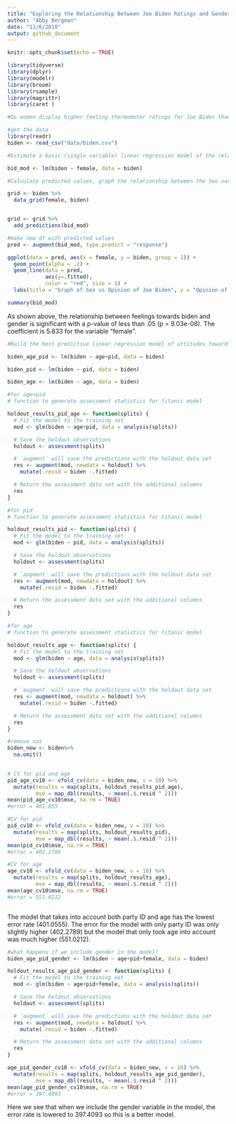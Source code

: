 ```yaml
---
title: "Exploring the Relationship Between Joe Biden Ratings and Gender"
author: "Abby Bergman"
date: "11/6/2018"
output: github_document
---
```


```r
knitr::opts_chunk$set(echo = TRUE)

library(tidyverse)
library(dplyr)
library(modelr)
library(broom)
library(rsample)
library(magrittr)
library(caret )
```

```r
#Do women display higher feeling thermometer ratings for Joe Biden than men?

#get the data
library(readr)
biden <- read_csv("data/biden.csv")
```

```r
#Estimate a basic (single variable) linear regression model of the relationship between gender and feelings towards Joe Biden.

bid_mod <- lm(biden ~ female, data = biden)
```

```r
#Calculate predicted values, graph the relationship between the two variables using the predicted values, and determine whether there appears to be a significant relationship.

grid <- biden %>% 
  data_grid(female, biden) 


grid <- grid %>% 
  add_predictions(bid_mod)

#make new df with predicted values
pred <- augment(bid_mod, type.predict = "response")

ggplot(data = pred, aes(x = female, y = biden, group = 1)) +
  geom_point(alpha = .2) +
  geom_line(data = pred, 
            aes(y=.fitted), 
            color = "red", size = 1) +
  labs(title = "Graph of Sex vs Opinion of Joe Biden", y = "Opinion of Biden", x = "Gender") + scale_x_discrete(limits = c("0", "1"), labels = c("Men", "Women"))

summary(bid_mod)
```
As shown above, the relationship between feelings towards biden and gender is significant with a p-value of less than .05 (p =   9.03e-08). The coefficient is 5.833 for the variable "female".


```r
#Build the best predictive linear regression model of attitudes towards Joe Biden given the variables you have available. In this context, “best” is defined as the model with the lowest MSE. Compare at least three different model formulations (aka different combinations of variables). Use 10-fold cross-validation to avoid a biased estimate of MSE.

biden_age_pid <- lm(biden ~ age+pid, data = biden)

biden_pid <- lm(biden ~ pid, data = biden)

biden_age <- lm(biden ~ age, data = biden)

#for age+pid 
# function to generate assessment statistics for titanic model

holdout_results_pid_age <- function(splits) {
  # Fit the model to the training set
  mod <- glm(biden ~ age+pid, data = analysis(splits))

  # Save the heldout observations
  holdout <- assessment(splits)

  # `augment` will save the predictions with the holdout data set
  res <- augment(mod, newdata = holdout) %>% 
    mutate(.resid = biden -.fitted)

  # Return the assessment data set with the additional columns
  res
}

#for pid
# function to generate assessment statistics for titanic model

holdout_results_pid <- function(splits) {
  # Fit the model to the training set
  mod <- glm(biden ~ pid, data = analysis(splits))

  # Save the heldout observations
  holdout <- assessment(splits)

  # `augment` will save the predictions with the holdout data set
  res <- augment(mod, newdata = holdout) %>% 
    mutate(.resid = biden -.fitted)

  # Return the assessment data set with the additional columns
  res
}

#for age
# function to generate assessment statistics for titanic model

holdout_results_age <- function(splits) {
  # Fit the model to the training set
  mod <- glm(biden ~ age, data = analysis(splits))

  # Save the heldout observations
  holdout <- assessment(splits)

  # `augment` will save the predictions with the holdout data set
  res <- augment(mod, newdata = holdout) %>% 
    mutate(.resid = biden -.fitted)

  # Return the assessment data set with the additional columns
  res
}

#remove nas
biden_new <- biden%>%
  na.omit()
  

# CV for pid and age
pid_age_cv10 <- vfold_cv(data = biden_new, v = 10) %>%
  mutate(results = map(splits, holdout_results_pid_age),
         mse = map_dbl(results, ~ mean(.$.resid ^ 2)))
mean(pid_age_cv10$mse, na.rm = TRUE)
#error = 401.055

#CV for pid
pid_cv10 <- vfold_cv(data = biden_new, v = 10) %>%
  mutate(results = map(splits, holdout_results_pid),
         mse = map_dbl(results, ~ mean(.$.resid ^ 2)))
mean(pid_cv10$mse, na.rm = TRUE)
#error = 402.2789

#CV for age
age_cv10 <- vfold_cv(data = biden_new, v = 10) %>%
  mutate(results = map(splits, holdout_results_age),
         mse = map_dbl(results, ~ mean(.$.resid ^ 2)))
mean(age_cv10$mse, na.rm = TRUE)
#error = 551.0212



```
The model that takes into account both party ID and age has the lowest error rate (401.0555). The error for the model with only party ID was only slightly higher (402.2789) but the model that only took age into account was much higher (551.0212). 


```r
#what happens if we include gender in the model?
biden_age_pid_gender <- lm(biden ~ age+pid+female, data = biden)

holdout_results_age_pid_gender <- function(splits) {
  # Fit the model to the training set
  mod <- glm(biden ~ age+pid+female, data = analysis(splits))

  # Save the heldout observations
  holdout <- assessment(splits)

  # `augment` will save the predictions with the holdout data set
  res <- augment(mod, newdata = holdout) %>% 
    mutate(.resid = biden -.fitted)

  # Return the assessment data set with the additional columns
  res
}

age_pid_gender_cv10 <- vfold_cv(data = biden_new, v = 10) %>%
  mutate(results = map(splits, holdout_results_age_pid_gender),
         mse = map_dbl(results, ~ mean(.$.resid ^ 2)))
mean(age_pid_gender_cv10$mse, na.rm = TRUE)
#error = 397.4093
```
Here we see that when we include the gender variable in the model, the error rate is lowered to 397.4093 so this is a better model.